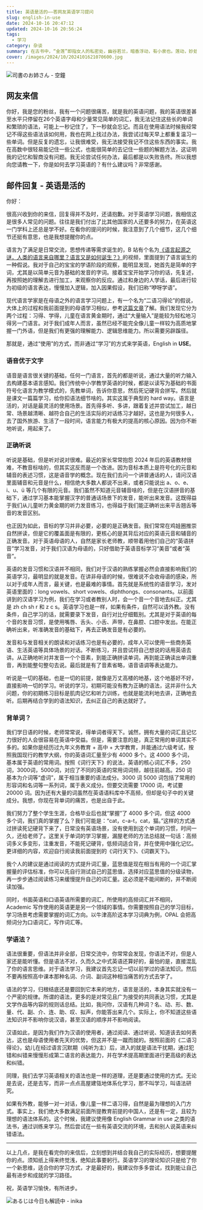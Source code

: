 ```yaml
---
title: 英语是活的——答网友英语学习提问
slug: english-in-use
date: 2024-10-16 20:47:12
updated: 2024-10-16 20:56:24
tags:
  - 学习
category: 杂谈
summary: 在古书中，“金莲”即指女人的私密处，幽谷若兰，暗香浮动，有小泉也。莲动，妙处之所在。
cover: /images/2024/10/2024101621070600.jpg
---
```


![司書のお姉さん - 空鐘](/images/2024/10/2024101621015100.jpg)

## 网友来信

你好，我是您的粉丝，我有一个问题很痛苦，就是我的英语问题，我的英语很差甚至水平只停留在26个英语字母和少量常见简单的词汇，我无法记住这些长的单词和繁琐的语法，可能上一秒记住了，下一秒就会忘记。而且在使用语法时候我经常记不得这些语法该如何用，我也在网上找过办法，我尝试过每天早上都重复温习一些单词。但是反复的遗忘，让我很难受，我无法接受我记不住这些东西的事实。我在高数中很轻易能记住一些公式，也能很简单的去记住一些题的解题方法，这证明我的记忆和智商没有问题。我无论尝试任何办法，最后都是以失败告终。所以我想向您请教一下，你是如何去学习英语的？有什么建议吗？非常感谢。

## 邮件回复 - 英语是活的

你好：

很高兴收到你的来信，回复得并不及时，还请抱歉。对于英语学习问题，我相信这是很多人常见的问题。往往是我们付出了比其他国家的人还要多的努力，在英语这一门学科上还总是学不好。在看你的提问的时候，我注意到了几个细节，这几个细节还挺有意思，也是我想提醒你的点。

语言为了满足是日常交流，思想传递等需求诞生的，B 站有个名为[《语言起源之谜，人类的语言来自哪里？语言又是如何诞生？》](https://www.bilibili.com/video/BV1g21XYpEsb/)的视频，里面提到了语言诞生的一种假说。我对于自己的宝宝的学语阶段的观察，能明显发现，她首先是简单的字词，尤其是以简单元音为基础的发音的字词。接着宝宝开始学习你的话，先复述，再按照她的理解去进行加工，来观察你的反应。通过和身边的人学话，最后进行较为初级的语言表达，慢慢加入逻辑，加入因果假设，我们旧称“咿呀学语”。

现代语言学家是在母语之外的语言学习问题上，有一个名为“二语习得论”的假说，大体上的过程和我前面提到的母语学习相似，参考[这篇文章](https://mp.weixin.qq.com/s/GdH9YnTC86JhGE_iDBw8Rg)了解。我们发现它分为两个过程：习得、学得，儿童在语言黄金期时，通过“大量输入”是能较为轻松地习得另一门语言。对于我们成年人而言，虽然已经不能完全像儿童一样较为高质地掌握一门外语，但是我们有更强的理解能力、逻辑思维能力。所以需要另辟蹊径。

那就是，通过“使用”的方式，而非通过“学习”的方式来学英语，English in **USE**。

### 语音优于文字

语音是语言很关键的基础，任何一门语言，首先的都是听说，通过大量的听力输入去构建基本语言感知。我们传统中小学教学英语的时候，都是以读写为基础的书面符号化语言为教学模式的，先教单词，告诉你意思，然后死记硬背会拼写。然后就是课文一篇篇学习，给你扣语法细节啥的。其实这属于典型的 hard way。语言是活的，对话是最灵活的使用场景。首先得多听、多讲，跟着复述并尝试加工，越日常、场景越清晰、越符合自己的生活实际的对话练习才越好。这也是为何很多人，去了国外旅游、生活了一段时间，语言能力有极大的提高的核心原因。因为你不断地听说，用起来了。

### 正确听说

听说是基础，但是听对说对很难。最近的家长常常抱怨 2024 年后的英语教材很难，不教音标啥的，但其实这反而是一个改进。因为音标本质上是符号化的元音和辅音的表述习惯，这是语音学的概念。现在我们去问一个讲普通话的人，请问汉语里面辅音和元音是什么，相信绝大多数人都说不出来，或者只能说出 a、o、e、i、u、ü 等几个有限的元音。我们虽然不知道元音辅音啥的，但是在汉语拼音的基础下，通过学习基本能掌握汉字的普通话场景下的发音，能听出来发音。这既得益于我们从儿童听力黄金期的听力发音练习，也得益于我们能正确听出来平舌翘舌等音的发音区别。

也正因为如此，音标的学习并非必要，必要的是正确发音。我们常常在鸡娃圈推崇自然拼读，但是它的覆盖面是有限的，更核心的是其背后对应的英语元音和辅音的正确发音。对于英语母语的人，自然是家长老师教，顺带着用他们自己的“英语拼音”学习发音，对于我们汉语为母语的，只好借助于英语音标学习“美音”或者“英音”。

英语的发音习惯和汉语并不相同，我们对于汉语的熟练掌握必然会直接影响我们的英语学习，最明显的就是发音。在讲非母语的时候，很难说不会收母语的感染，所以对于成年人而言，最关键，也是最难的事情。首先就是系统性的语音学习，发对英语里面的：long vowels、short vowels、diphthongs、consonants。以前面讲到的汉语学习为例，我们在学习或者教别人时，会一个音一个音地去纠正。尤其是 zh ch sh r 和 z c s。英语学习也是一样，如果有条件，自然可以请外教。没有条件，自己学习的话，就需要录下发音，自行对比仔细甄别。尤其是对于英语的每个音的发音习惯，是使用嘴唇、舌头、小舌、声带，在鼻腔、口腔中发出。在能正确听出来，听准确发音的基础下，再去正确发音是有必要的。

发音和与发音相关的朗读和对话练习也是有必要的，成年人可以使用一些商务英语、生活英语等具体场景的对话。不断练习，并且尝试将自己想说的话用英语去讲。从正确地听对并发音一个个音素，到能正确拼读单词，再到能正确读出单词重音，再到能整句整句去说。最后就是有了音素省略，语音语调等表达能力。

听说是一切的基础，也是一切的前提，就像是万丈高楼的地基，这个地基好不好，直接影响一切的学习。听说的学习，初期可能没有教为正确的语法，这并非什么大问题，你的初期练习目标是肌肉记忆和听力训练，也就是能流利地去讲，正确地去听。后期再结合学到的语法知识，去纠正自己的表达就好了。

### 背单词？

我们学日语的时候，老师常常说，得单词者得天下。诚然，拥有大量的词汇且记忆力很好的人会很容易在英语中受益。但是，需要注意的是，真正常用的单词其实不多的。如果你是经历过九年义务教育 + 高中 + 大学教育，并能通过六级考试，按照我国现行的教学大纲，你的英语词汇量至少有 4000 多个。这 4000 多个词，基本属于英语的常用词。按照《词行天下》的说法，英语的核心词汇不多，250词，3000词，5000词，对应了不同的英语的常用词词频，越往前越高。250 词基本为介词等“虚词”，属于相当重要的语法成分。3000 词 5000 词包括了常用的形容词和名词等一系列词，属于表义成分。但要交流需要 17000 词，考试要 20000 词。因为还有大量的词虽然在英语语料库中不高频，但却是句子中的关键成分。我想，你现在背单词的痛苦，也是出自于此。

我们努力了整个学生生涯，合格毕业后也就“掌握”了 4000 多个词，但这 4000 多个词，我们真的掌握了么？我们可能是：“cat，c-a-t，cat，猫。”这样的方式通过拼读死记硬背下来了，日常没有英语场景，没有使用到这个单词的习惯，时间一久，还给老师了。这里关于单词的学习掌握，漏屋老师的方法总结就一句话：高频词多义多变形，注重发音，不能死记硬背，低频词适合背，并在使用中强化记忆。更详细的内容，欢迎自行阅读我前面提到的《词行天下》、《词霸天下》。

我个人的建议是通过阅读的方式提升词汇量，蓝思值是现在相当有用的一个词汇掌握量的评估标准，你可以先自行测试自己的蓝思值，选择对应蓝思值的分级读物，再一步步通过阅读练习来缓慢提升自己的词汇量。这必须是不能间断的，并不断阅读加强。

同时，书面英语和口语英语所需要的词汇，所使用的高频词汇并不相同，Academic 写作使用的英语更是另一个领域的事情。你需要按照自己的学习目标，学习场景考虑需要掌握的词汇方向。以牛津高阶这本学习词典为例，OPAL 会把高频词分为口语词汇，写作词汇等。

### 学语法？

语法很重要，但语法并非全部，日常交流中，你常常会发现，你语法不对，但是人家还是能听懂。但是语法不对，久而久之中式英语还算好的，最怕的是，直接混乱了你的语言思维。对于语法学习，我建议首先忘记一切以前学过的语法知识。然后不要再按照高中课本那种名词、介词、副词这种相当痛苦的方式去学了。

语法的学习，归根结底还是要回到它本来的地方，语言是活的，本身其实就没有一个严密的规律。所谓的语法，更多的是对常见且广为接受的共同表达习惯，尤其是文学作品等内容的规则话总结。比如，我问你，汉语有几种词？名、动、形、数、量、代、副、介、连、助、叹、拟声，你能答出来几个。实际上，你不知道这些语法知识并不影响你说汉语，甚至汉语的顺序并不影响阅读。

汉语如此，是因为我们作为汉语的使用者，通过阅读、通过听说、知道该去如何表达，这也是母语使用者先天的优势，但这并不是一蹴而就的。按照前面的《二语习得论》，幼儿在经过语言沉默期（纯听为主）后，进入的就是语法干扰期，通过犯错和纠错来慢慢形成第二语言的表达能力，并在学术提高期里面进行更高级的表达和纠错。

同理，我们去学习英语相关的语法也是一样的道理，还是要通过使用的方式。无论是去说，还是去写，而非一点点高屋建瓴地体系化学习，那不叫学习，叫语法研究。

如果有外教，能够一对一对话，像儿童一样二语习得，自然是最为理想的入门方式。事实上，我们绝大多数满足前面所提教育前提的中国人，还是有一定，且较为理想的语法体系的。这个时候，我建议使用像 English Grammar in use 之类的语法书，通过训练来学习。然后尝试在一些有英语交流的环境，去和别人说英语来纠错语法。

----

以上几点，是我在看完你的来信后，立刻想到并结合我自己的实际经历，想要提醒你的点。须知纸上得来终觉浅，绝知此事要躬行。英语学习的理论知识只是给了你一个新思维，适合你的学习方式，才是最好的，我建议你多多尝试，找到能让自己最有进步和成就的学习路径。

祝，英语学习愉快，有所进步。

![あるじは今日も解読中 - inika](/images/2024/10/2024101621055400.jpg)
